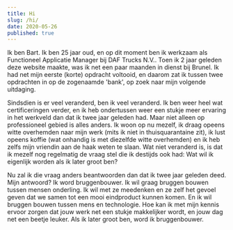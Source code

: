 ```yaml
---
title: Hi
slug: /hi/
date: 2020-05-26
published: true
---
```


Ik ben Bart. Ik ben 25 jaar oud, en op dit moment ben ik werkzaam als
Functioneel Applicatie Manager bij DAF Trucks N.V.. Toen ik 2 jaar geleden deze
website maakte, was ik net een paar maanden in dienst bij Brunel. Ik had net
mijn eerste (korte) opdracht voltooid, en daarom zat ik tussen twee opdrachten
in op de zogenaamde 'bank', op zoek naar mijn volgende uitdaging.

Sindsdien is er veel veranderd, ben ik veel veranderd. Ik ben weer heel wat
certificeringen verder, en ik heb ondertussen weer een stukje meer ervaring in
het werkveld dan dat ik twee jaar geleden had. Maar niet alleen op professioneel
gebied is alles anders. Ik woon op nu mezelf, ik draag opeens witte overhemden
naar mijn werk (mits ik niet in thuisquarantaine zit), ik lust opeens koffie
(wat onhandig is met diezelfde witte overhemden) en ik heb zelfs mijn vriendin
aan de haak weten te slaan. Wat niet veranderd is, is dat ik mezelf nog
regelmatig de vraag stel die ik destijds ook had: Wat wil ik eigenlijk worden
als ik later groot ben?

Nu zal ik die vraag anders beantwoorden dan dat ik twee jaar geleden deed. Mijn
antwoord? Ik word bruggenbouwer. Ik wil graag bruggen bouwen tussen mensen
onderling. Ik wil met ze meedenken en ze zelf het gevoel geven dat we samen tot
een mooi eindproduct kunnen komen. En ik wil bruggen bouwen tussen mens en
technologie. Hoe kan ik met mijn kennis ervoor zorgen dat jouw werk net een
stukje makkelijker wordt, en jouw dag net een beetje leuker. Als ik later groot
ben, word ik bruggenbouwer.
